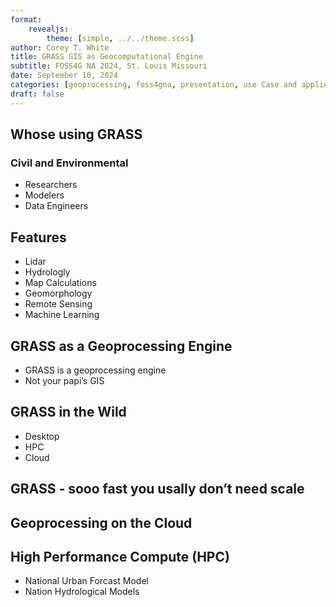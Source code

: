 ```yaml
---
format:
    revealjs:
        theme: [simple, ../../theme.scss]
author: Corey T. White
title: GRASS GIS as Geocomputational Engine
subtitle: FOSS4G NA 2024, St. Louis Missouri
date: September 10, 2024
categories: [geoprocessing, foss4gna, presentation, use Case and applications]
draft: false
---
```


## Whose using GRASS

### Civil and Environmental

- Researchers
- Modelers
- Data Engineers

## Features

- Lidar
- Hydrologly
- Map Calculations
- Geomorphology
- Remote Sensing
- Machine Learning

## GRASS as a Geoprocessing Engine

- GRASS is a geoprocessing engine
- Not your papi's GIS

## GRASS in the Wild

- Desktop
- HPC
- Cloud

## GRASS - sooo fast you usally don't need scale

## Geoprocessing on the Cloud


## High Performance Compute (HPC)

- National Urban Forcast Model
- Nation Hydrological Models

